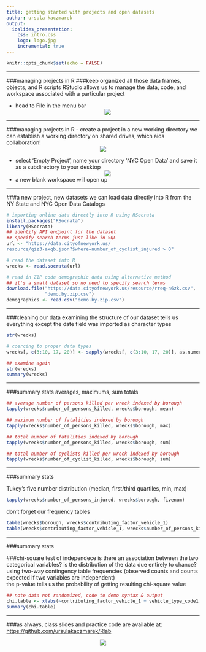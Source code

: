 ```yaml
---
title: getting started with projects and open datasets
author: ursula kaczmarek
output: 
  ioslides_presentation:
    css: intro.css
    logo: logo.jpg
    incremental: true
---
```


```r
knitr::opts_chunk$set(echo = FALSE)
```

---
###managing projects in R
###keep organized all those data frames, objects, and R scripts
RStudio allows us to manage the data, code, and workspace associated with a particular project  

- head to File in the menu bar
<center> ![](openfile.jpg)</center>

*****
###managing projects in R
- create a project in a new working directory
we can establish a working directory on shared drives, which aids collaboration!
<center> ![](create.jpg)</center>
- select 'Empty Project', name your directory 'NYC Open Data' and save it as a subdirectory to your desktop 
<center> ![](title.jpg)</center>
- a new blank workspace will open up

*****
###a new project, new datasets 
we can load data directly into R from the NY State and NYC Open Data Catalogs

```r
# importing online data directly into R using RSocrata
install.packages("RSocrata")
library(RSocrata)
## identify API endpoint for the dataset
## specify search terms just like in SQL
url <- "https://data.cityofnewyork.us/
resource/qiz3-axqb.json?$where=number_of_cyclist_injured > 0"

# read the dataset into R
wrecks <- read.socrata(url)

# read in ZIP code demographic data using alternative method
## it's a small dataset so no need to specify search terms
download.file("https://data.cityofnewyork.us/resource/rreq-n6zk.csv", 
              "demo.by.zip.csv")
demographics <- read.csv("demo.by.zip.csv")
```

*****
###cleaning our data
examining the structure of our dataset tells us everything except the date field was imported as character types

```r
str(wrecks)

```

```r
# coercing to proper data types
wrecks[, c(3:10, 17, 20)] <- sapply(wrecks[, c(3:10, 17, 20)], as.numeric)

## examine again
str(wrecks)
summary(wrecks)
```

*****
###summary stats
averages, maximums, sum totals

```r
## average number of persons killed per wreck indexed by borough
tapply(wrecks$number_of_persons_killed, wrecks$borough, mean)

## maximum number of fatalities indexed by borough
tapply(wrecks$number_of_persons_killed, wrecks$borough, max)

## total number of fatalities indexed by borough
tapply(wrecks$number_of_persons_killed, wrecks$borough, sum)

## total number of cyclists killed per wreck indexed by borough
tapply(wrecks$number_of_cyclist_killed, wrecks$borough, sum)
```

*****
###summary stats

Tukey's five number distribution (median, first/third quartiles, min, max)
```r
tapply(wrecks$number_of_persons_injured, wrecks$borough, fivenum)
```

don't forget our frequency tables
```r
table(wrecks$borough, wrecks$contributing_factor_vehicle_1)
table(wrecks$contributing_factor_vehicle_1, wrecks$number_of_persons_killed)
```

*****
###summary stats

###chi-square test of independece
is there an association between the two categorical variables? is the distribution of the data due entirely to chance?  
using two-way contingency table frequencies (observed counts and counts expected if two variables are independent)  
the p-value tells us the probability of getting resulting chi-square value

```r
## note data not randomized, code to demo syntax & output
chi.table <- xtabs(~contributing_factor_vehicle_1 + vehicle_type_code1, data = wrecks)
summary(chi.table)
```

*****
###as always, class slides and practice code are available at:
[https://github.com/ursulakaczmarek/Rlab](https://github.com/ursulakaczmarek/Rlab)

<center> ![](github.jpg)</center>
